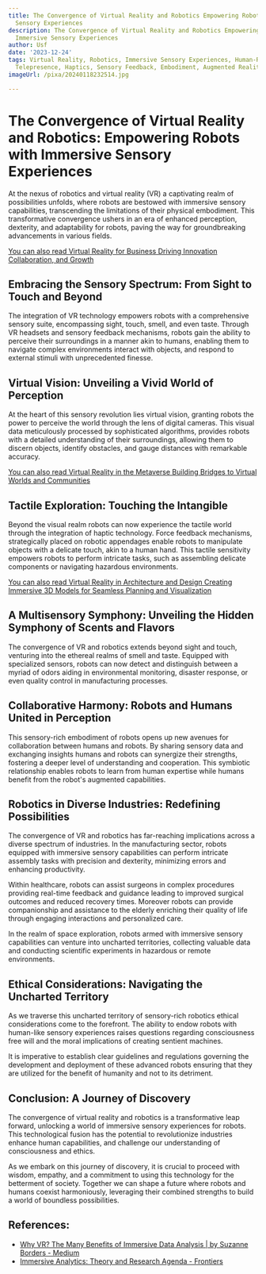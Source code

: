 ```yaml
---
title: The Convergence of Virtual Reality and Robotics Empowering Robots with Immersive
  Sensory Experiences
description: The Convergence of Virtual Reality and Robotics Empowering Robots with
  Immersive Sensory Experiences
author: Usf
date: '2023-12-24'
tags: Virtual Reality, Robotics, Immersive Sensory Experiences, Human-Robot Interaction,
  Telepresence, Haptics, Sensory Feedback, Embodiment, Augmented Reality, Mixed Reality
imageUrl: /pixa/20240118232514.jpg

---
```

# The Convergence of Virtual Reality and Robotics: Empowering Robots with Immersive Sensory  Experiences

At the  nexus of robotics and  virtual reality (VR) a captivating realm  of  possibilities unfolds, where robots are bestowed with immersive sensory capabilities, transcending the limitations of their physical embodiment. This transformative convergence ushers in an era of enhanced perception, dexterity, and  adaptability for robots,  paving the way for groundbreaking advancements in various fields.

[You can also read Virtual Reality for Business Driving Innovation Collaboration, and Growth](Virtual%20Reality%20for%20Business%20Driving%20Innovation%2C%20Collaboration%2C%20and%20Growth)


## Embracing the Sensory Spectrum: From Sight to Touch and Beyond

The integration of VR  technology empowers robots with a comprehensive  sensory suite, encompassing sight, touch, smell, and even taste. Through  VR  headsets and sensory feedback  mechanisms, robots gain the ability to perceive  their surroundings  in a manner akin to humans, enabling them  to  navigate  complex environments interact with objects, and respond to external stimuli with unprecedented finesse.

## Virtual Vision:  Unveiling a Vivid World of Perception

At the heart of this sensory revolution lies virtual vision, granting robots the power to perceive the world  through the lens of digital cameras. This visual data meticulously processed by sophisticated algorithms, provides robots with a detailed understanding of their surroundings, allowing them to discern objects, identify obstacles, and gauge distances  with remarkable  accuracy.

[You can also read Virtual Reality in  the Metaverse Building Bridges to Virtual Worlds and Communities](Virtual%20Reality%20in%20the%20Metaverse%20Building%20Bridges%20to%20Virtual%20Worlds%20and%20Communities)


## Tactile Exploration: Touching the Intangible

Beyond the visual realm robots  can  now  experience the tactile  world through the integration of  haptic technology. Force feedback mechanisms, strategically placed on robotic appendages enable robots to manipulate  objects with a delicate touch, akin to a human hand.  This tactile  sensitivity empowers robots to perform intricate tasks, such as assembling  delicate components or navigating  hazardous environments.

[You can also read Virtual Reality in Architecture and Design Creating Immersive 3D Models for Seamless  Planning and Visualization](Virtual%20Reality%20in%20Architecture%20and%20Design%20Creating%20Immersive%203D%20Models%20for%20Seamless%20Planning%20and%20Visualization)


## A Multisensory Symphony: Unveiling the Hidden Symphony of Scents and Flavors

The  convergence of  VR and robotics extends beyond sight and  touch, venturing  into the ethereal realms  of smell and taste. Equipped with specialized  sensors, robots can  now detect and distinguish between a myriad of odors aiding in environmental monitoring, disaster response, or  even quality control in manufacturing processes.

## Collaborative Harmony: Robots and  Humans  United in Perception

This sensory-rich embodiment  of robots  opens up new avenues for collaboration  between humans and robots. By sharing sensory data and exchanging insights humans  and robots  can synergize their strengths, fostering a deeper level of understanding and cooperation. This symbiotic relationship enables robots to learn from human expertise while humans benefit from the robot's augmented capabilities.

## Robotics in Diverse Industries: Redefining Possibilities

The convergence of VR and robotics has far-reaching implications across a diverse spectrum of industries.  In the  manufacturing sector, robots equipped with immersive sensory capabilities can perform  intricate assembly tasks with precision and dexterity, minimizing errors and enhancing productivity.

Within healthcare, robots can  assist surgeons in complex procedures providing real-time  feedback and guidance leading to improved surgical outcomes and reduced recovery times. Moreover robots can provide companionship and assistance to the elderly enriching their  quality of life through engaging interactions and personalized care.

In the realm  of space exploration, robots armed with immersive sensory capabilities can venture into uncharted territories, collecting valuable  data and conducting scientific experiments in hazardous  or remote environments.

## Ethical Considerations: Navigating the Uncharted Territory

As we traverse this uncharted territory of sensory-rich robotics ethical considerations come to the forefront. The  ability to endow robots with  human-like sensory experiences raises  questions regarding  consciousness free will and the moral implications of creating sentient machines.

It is imperative to establish clear guidelines and regulations governing the development and deployment  of these advanced robots ensuring that they are utilized  for the benefit of humanity  and not to its detriment.

## Conclusion: A Journey of Discovery

The convergence of virtual reality and robotics is a transformative  leap forward, unlocking a world of immersive sensory experiences for robots. This technological fusion has the potential to revolutionize industries enhance human capabilities, and challenge our understanding of consciousness and ethics.

As we embark on this journey of discovery, it is  crucial to proceed with wisdom, empathy, and a commitment to using  this technology for the betterment of society. Together  we can shape  a future where robots and humans coexist harmoniously, leveraging their combined strengths to  build a world of boundless possibilities.

## References:
- [Why VR? The Many Benefits of Immersive Data Analysis | by Suzanne Borders - Medium](https://medium.com/badvr/why-vr-the-many-benefits-of-immersive-data-analysis-a8590f7b4284)
- [Immersive Analytics: Theory and Research Agenda - Frontiers](https://www.frontiersin.org/articles/10.3389/frobt.2019.00082)
